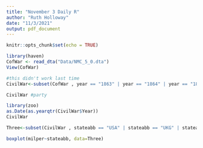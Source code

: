 ```yaml
---
title: "November 3 Daily R"
author: "Ruth Holloway"
date: "11/3/2021"
output: pdf_document
---
```


```r
knitr::opts_chunk$set(echo = TRUE)
```

```r
library(haven)
CofWar <- read_dta("Data/NMC_5_0.dta")
View(CofWar)

#this didn't work last time
CivilWar<-subset(CofWar , year == "1863" | year == "1864" | year == "1865")

CivilWar #party

library(zoo)
as.Date(as.yearqtr(CivilWar$Year))
CivilWar

Three<-subset(CivilWar , stateabb == "USA" | stateabb == "UKG" | stateabb == "FRN")

boxplot(milper~stateabb, data=Three)
```

